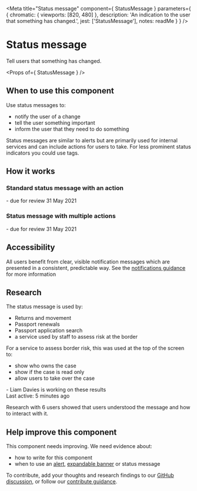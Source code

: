 
<Meta
  title="Status message"
  component={ StatusMessage }
  parameters={ {
    chromatic: { viewports: [820, 480] },
    description: 'An indication to the user that something has changed.',
    jest: ['StatusMessage'],
    notes: readMe
  } }
/>

# Status message

Tell users that something has changed.

<Preview withToolbar>
  <Story name="StatusMessage">
    <StatusMessage status="On hold" />
  </Story>
</Preview>

<Props of={ StatusMessage } />

## When to use this component
Use status messages to:

  - notify the user of a change
  - tell the user something important
  - inform the user that they need to do something

Status messages are similar to alerts but are primarily used for internal services and can include actions for users to take.
For less prominent status indicators you could use tags.

## How it works
### Standard status message with an action

<Preview>
  <Story name="Standard">
    <StatusMessage status="On hold" actions={[{ href: '#', text: 'Review' }]}>
      - due for review 31 May 2021
    </StatusMessage>
  </Story>
</Preview>

### Status message with multiple actions

<Preview>
  <Story name="MultipleActions">
    <StatusMessage status="On hold" actions={[
      { href: '#', text: 'Review' },
      { href: '#', text: 'Extend hold' }
    ]}>
      - due for review 31 May 2021
    </StatusMessage>
  </Story>
</Preview>

## Accessibility
All users benefit from clear, visible notification messages which are presented in a consistent, predictable way. See the <a href="/accessibility/notifications">notifications guidance</a> for more information

## Research
The status message is used by:

  - Returns and movement
  - Passport renewals
  - Passport application search
  - a service used by staff to assess risk at the border

For a service to assess border risk, this was used at the top of the screen to:

- show who owns the case
- show if the case is read only
- allow users to take over the case

<Preview>
  <Story name="ExampleFromIntenalService">
    <StatusMessage status="Read only" actions={[
      { href: '#', text: 'Take over' }
    ]}>
      - Liam Davies is working on these results<br />
         Last active: 5 minutes ago
    </StatusMessage>
  </Story>
</Preview>

Research with 6 users showed that users understood the message and how to interact with it.

## Help improve this component

This component needs improving. We need evidence about:

- how to write for this component
- when to use an [alert](/components?name=Alert), [expandable banner](/components?name=Expandable%20banner) or status message

To contribute, add your thoughts and research findings to our [GitHub discussion](https://github.com/UKHomeOffice/design-system/discussions/419), or follow our [contribute guidance](/get-involved).
